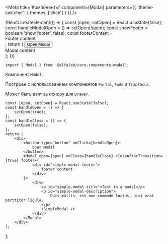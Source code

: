 

<Meta
    title='Компоненты'
    component={Modal}
    parameters={{ 'theme-switcher': { themes: ['click'] } }}
/>

<!-- Canvas -->


<Story name='Modal'>
    {React.createElement(() => {
        const [open, setOpen] = React.useState(false);
        const handleModalOpen = () => setOpen(!open);
        const showFooter = boolean('show footer', false);
        const footerContent = <div>Footer content</div>;
        return (
            <React.Fragment>
                <button onClick={handleModalOpen}>Open Modal</button>
                <Modal
                    open={open}
                    onClose={handleModalOpen}
                    hasCloser={boolean('closer', false)}
                    fullscreen={boolean('fullscreen', false)}
                    size={select('size', ['s', 'm', 'l'], 'm')}
                    hideBackdrop={boolean('hide backdrop', false)}
                    footer={showFooter && footerContent}
                >
                    <div>Modal content</div>
                </Modal>
            </React.Fragment>
        );
    })}
</Story>


<!-- Docs -->

<ComponentHeader
    name='Modal'
    version={version}
    package='@alfalab/core-components-modal'
    stage={1}
/>

```tsx
import { Modal } from '@alfalab/core-components-modal';
```
Компонент `Modal`.

Построен с использованием компонентов `Portal`, `Fade` и `TrapFocus`.

Может быть взят за основу для `Drawer`.

<Props of={Modal} />

    const [open, setOpen] = React.useState(false);
    const handleOpen = () => {
        setOpen(true);
    };
    const handleClose = () => {
        setOpen(false);
    };
    return (
        <div>
            <button type="button" onClick={handleOpen}>
                Open Modal
            </button>
            <Modal open={open} onClose={handleClose} closeAfterTransition={true} footer={
                <div id="simple-modal-footer">
                    footer content
                </div>
            }>
                <div>
                    <p id="simple-modal-title">Text in a modal</p>
                    <p id="simple-modal-description">
                        Duis mollis, est non commodo luctus, nisi erat porttitor ligula.
                    </p>
                    <SimpleModal />
                </div>
            </Modal>
        </div>
    );
};

<Preview>
    <SimpleModal />
</Preview>

